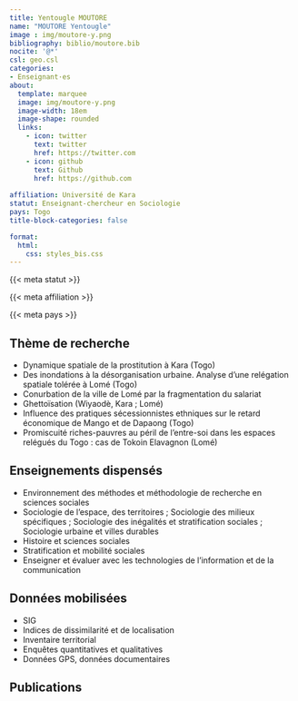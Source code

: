 ```yaml
---
title: Yentougle MOUTORE  
name: "MOUTORE Yentougle"
image : img/moutore-y.png
bibliography: biblio/moutore.bib
nocite: '@*'
csl: geo.csl
categories: 
- Enseignant·es
about:
  template: marquee
  image: img/moutore-y.png
  image-width: 18em
  image-shape: rounded
  links:
    - icon: twitter
      text: twitter
      href: https://twitter.com
    - icon: github
      text: Github
      href: https://github.com
      
affiliation: Université de Kara
statut: Enseignant-chercheur en Sociologie
pays: Togo
title-block-categories: false

format:
  html: 
    css: styles_bis.css
---
```


::: {#profil}
::: {#statut}
{{< meta statut >}}
:::

::: {#affiliation}
{{< meta affiliation >}}
:::

::: {#pays}
<i class="bi bi-globe2"></i> {{< meta pays >}}\
:::
:::

## <i class="bi bi-ui-checks-grid"></i> Thème de recherche

::: {#liste}
-   Dynamique spatiale de la prostitution à Kara (Togo)
-   Des inondations à la désorganisation urbaine. Analyse d'une relégation spatiale tolérée à Lomé (Togo)
-   Conurbation de la ville de Lomé par la fragmentation du salariat
-   Ghettoïsation (Wiyaodè, Kara ; Lomé)
-   Influence des pratiques sécessionnistes ethniques sur le retard économique de Mango et de Dapaong (Togo)
-   Promiscuité riches-pauvres au péril de l'entre-soi dans les espaces relégués du Togo : cas de Tokoin Elavagnon (Lomé)
:::

## <i class="bi bi-person-video3"></i> Enseignements dispensés

<div>

-   Environnement des méthodes et méthodologie de recherche en sciences sociales
-   Sociologie de l'espace, des territoires ; Sociologie des milieux spécifiques ; Sociologie des inégalités et stratification sociales ; Sociologie urbaine et villes durables
-   Histoire et sciences sociales
-   Stratification et mobilité sociales
-   Enseigner et évaluer avec les technologies de l'information et de la communication

</div>

## <i class="bi bi-clipboard-data"></i> Données mobilisées

-   SIG
-   Indices de dissimilarité et de localisation
-   Inventaire territorial
-   Enquêtes quantitatives et qualitatives
-   Données GPS, données documentaires

## <i class="bi bi-file-earmark-text"></i> Publications

::: {#refs}
:::
